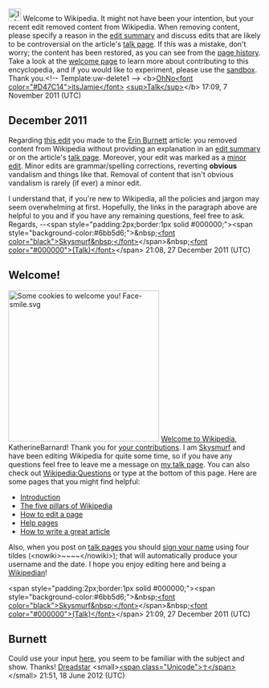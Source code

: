 <article id="33666933" title=User talk:KatherineBarnard>
	<talkpage id="33666933" title="User talk:KatherineBarnard">
[[Image:Information.svg|25px|alt=|link=]] Welcome to Wikipedia. It might not have been your intention, but your recent edit removed content from Wikipedia. When removing content, please specify a reason in the [[Help:Edit summary|edit summary]] and discuss edits that are likely to be controversial on the article's [[Wikipedia:Talk page|talk page]]. If this was a mistake, don't worry; the content has been restored, as you can see from the [[Help:Page history|page history]]. Take a look at the [[Wikipedia:Welcoming committee/Welcome to Wikipedia|welcome page]] to learn more about contributing to this encyclopedia, and if you would like to experiment, please use the [[Wikipedia:Sandbox|sandbox]].  Thank you.&lt;!-- Template:uw-delete1 --&gt; &lt;b&gt;[[User:Ohnoitsjamie|OhNo&lt;font color=&quot;#D47C14&quot;&gt;itsJamie&lt;/font&gt;]] [[User talk:Ohnoitsjamie|&lt;sup&gt;Talk&lt;/sup&gt;]]&lt;/b&gt; 17:09, 7 November 2011 (UTC)

== December 2011 ==

Regarding [http://en.wikipedia.org/w/index.php?title=Erin_Burnett&amp;diff=prev&amp;oldid=467957453 this edit] you made to the [[Erin Burnett]]  article: you removed content from Wikipedia without providing an explanation in an [[WP:ES|edit summary]] or on the article's [[WP:TP|talk page]]. Moreover, your edit was marked as a [[WP:MINOR|minor edit]]. Minor edits are grammar/spelling corrections, reverting '''obvious''' vandalism and things like that. Removal of content that isn't obvious vandalism is rarely (if ever) a minor edit.

I understand that, if you're new to Wikipedia, all the policies and jargon may seem overwhelming at first. Hopefully, the links in the paragraph above are helpful to you and if you have any remaining questions, feel free to ask. Regards, --&lt;span style=&quot;padding:2px;border:1px solid #000000;&quot;&gt;&lt;span style=&quot;background-color:#6bb5d6;&quot;&gt;&amp;nbsp;[[User:Skysmurf|&lt;font color=&quot;black&quot;&gt;Skysmurf&amp;nbsp;&lt;/font&gt;]]&lt;/span&gt;&amp;nbsp;[[User talk:Skysmurf|&lt;font color=&quot;#000000&quot;&gt;(Talk)&lt;/font&gt;]]&lt;/span&gt; 21:08, 27 December 2011 (UTC)
==Welcome!==

[[Image:Chocolate chip cookies.jpg|thumb|300px|Some cookies to welcome you! [[File:Face-smile.svg|25px]]]] [[Wikipedia:Welcoming committee/Welcome to Wikipedia|Welcome to Wikipedia]], KatherineBarnard! Thank you for [[Special:Contributions/KatherineBarnard|your contributions]]. I am [[User:Skysmurf|Skysmurf]] and have been editing Wikipedia for quite some time, so if you have any questions feel free to leave me a message on [[User talk:Skysmurf|my talk page]]. You can also check out [[Wikipedia:Questions]] or type {{tlx|helpme}} at the bottom of this page.  Here are some pages that you might find helpful:
* [[Wikipedia:Introduction|Introduction]]
* [[Wikipedia:Five pillars|The five pillars of Wikipedia]]
* [[Wikipedia:How to edit a page|How to edit a page]]
* [[Help:Contents|Help pages]]
* [[Wikipedia:Article development|How to write a great article]]
Also, when you post on [[Wikipedia:Talk page|talk pages]] you should [[Wikipedia:Sign your posts on talk pages|sign your name]] using four tildes (&lt;nowiki&gt;~~~~&lt;/nowiki&gt;); that will automatically produce your username and the date.  I hope you enjoy editing here and being a [[Wikipedia:Wikipedians|Wikipedian]]! 
 
&lt;span style=&quot;padding:2px;border:1px solid #000000;&quot;&gt;&lt;span style=&quot;background-color:#6bb5d6;&quot;&gt;&amp;nbsp;[[User:Skysmurf|&lt;font color=&quot;black&quot;&gt;Skysmurf&amp;nbsp;&lt;/font&gt;]]&lt;/span&gt;&amp;nbsp;[[User talk:Skysmurf|&lt;font color=&quot;#000000&quot;&gt;(Talk)&lt;/font&gt;]]&lt;/span&gt; 21:09, 27 December 2011 (UTC)

==Burnett==
Could use your input [[Talk:Erin_Burnett#BLP|here]], you seem to be familiar with the subject and show.  Thanks! [[User:Dreadstar|Dreadstar]] &lt;small&gt;[[User talk:Dreadstar|&lt;span class=&quot;Unicode&quot;&gt;☥&lt;/span&gt;]]&lt;/small&gt;  21:51, 18 June 2012 (UTC)
	</talkpage>
</article>